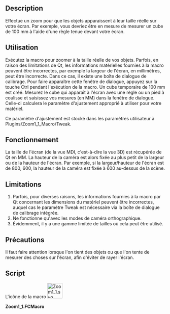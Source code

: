 <languages/>

{{Macro/fr
|Name=Zoom 1:1
|Icon=Zoom1_1.svg
|Description=Zoom 1:1 pour que les objets apparaissent à leur taille réelle sur l'écran.
|Author=TheMarkster
|Version=1.1
|Date=2025-03-05
|FCVersion=Python3+
|Download=[https://wiki.freecad.org/File:Zoom1_1.svg Icône de la barre d'outils]
}}

==Description==

Effectue un zoom pour que les objets apparaissent à leur taille réelle sur votre écran. Par exemple, vous devriez être en mesure de mesurer un cube de 100 mm à l'aide d'une règle tenue devant votre écran.

<span id="How_To_Use"></span>
==Utilisation==

Exécutez la macro pour zoomer à la taille réelle de vos objets. Parfois, en raison des limitations de Qt, les informations matérielles fournies à la macro peuvent être incorrectes, par exemple la largeur de l'écran, en millimètres, peut être incorrecte. Dans ce cas, il existe une boîte de dialogue de calibrage. Pour faire apparaître cette fenêtre de dialogue, appuyez sur la touche Ctrl pendant l'exécution de la macro. Un cube temporaire de 100 mm est créé. Mesurez le cube qui apparaît à l'écran avec une règle ou un pied à coulisse et saisissez vos mesures (en MM) dans la fenêtre de dialogue. Celle-ci calculera le paramètre d'ajustement approprié à utiliser pour votre matériel.

Ce paramètre d'ajustement est stocké dans les paramètres utilisateur à Plugins/Zoom1_1_Macro/Tweak.

<span id="How_it_works"></span>
==Fonctionnement==

La taille de l'écran (de la vue MDI, c'est-à-dire la vue 3D) est récupérée de Qt en MM. La hauteur de la caméra est alors fixée au plus petit de la largeur ou de la hauteur de l'écran. Par exemple, si la largeur/hauteur de l'écran est de 800, 600, la hauteur de la caméra est fixée à 600 au-dessus de la scène.

==Limitations==

# Parfois, pour diverses raisons, les informations fournies à la macro par Qt concernant les dimensions du matériel peuvent être incorrectes, auquel cas le paramètre Tweak est nécessaire via la boîte de dialogue de calibrage intégrée.
# Ne fonctionne qu'avec les modes de caméra orthographique.
# Évidemment, il y a une gamme limitée de tailles où cela peut être utilisé.

<span id="Precautions"></span>
==Précautions==

Il faut faire attention lorsque l'on tient des objets ou que l'on tente de mesurer des choses sur l'écran, afin d'éviter de rayer l'écran.

==Script==

L'icône de la macro
[[File:Zoom1_1.svg|48px]]

'''Zoom1_1.FCMacro'''

{{MacroCode|code=
# -*- coding: utf-8 -*-
#Zoom 1:1 macro
#2021, by <TheMarkster>, based on work of kisolre
#Attempts to zoom 3D view such that objects on the screen
#appear to be their actual size
#For example, a 100mm cube should measure 100mm on your screen
#This relies on information provided by Qt about the underlying
#hardware, which Qt admits is not always reliable
#Thus we have a Tweak parameter to workaround such cases.
#Press Ctrl key while executing the macro to bring up the
#calibration dialog and set the tweak for your hardware.


import FreeCAD, FreeCADGui
from PySide import QtGui, QtCore
from pivy import coin

__version__ = "1.1"

def zoomActual(tweak=1.0):
    gv = av.graphicsView()
    height = gv.heightMM()
    width = gv.widthMM()
    node = av.getCameraNode()
    node.height.setValue(tweak*min(width,height))

doc = FreeCAD.ActiveDocument
if not doc:
    doc = FreeCAD.newDocument()
    FreeCAD.Console.PrintMessage("No document, creating one.\n")
av = FreeCADGui.activeView()
pg = FreeCAD.ParamGet("User parameter:Plugins/Zoom1_1_Macro")
tweak = pg.GetFloat("Tweak",1.0)
if hasattr(av,"graphicsView") and hasattr(av.getCameraNode(),"height"):
    zoomActual(tweak)
    modifiers = QtGui.QApplication.keyboardModifiers()
    if modifiers == QtCore.Qt.ControlModifier:
        visible = [obj for obj in doc.Objects if hasattr(obj,"ViewObject") and obj.ViewObject.Visibility == True]
        for obj in doc.Objects:
            if hasattr(obj,"ViewObject"):
                obj.ViewObject.Visibility = False
        cube = doc.addObject("Part::Box","TemporaryCalibrationCube")
        cube.Length = cube.Height = cube.Width = 100
        cube.ViewObject.DisplayMode = "Shaded"
        av.viewFront()
        doc.recompute()
        zoomActual(1.0)
        text = "\
Calibration dialog\n\
\n\
A temporary 100x100x100 mm cube has been created for this\n\
calibration. Measure this cube and enter your measurements.\n\
A tweak value will be calculated based on what you enter and \n\
will be stored in user parameters / Plugins / Zoom1_1_Macro\n\
\n\
You can move this dialog if necessary, but be sure not to zoom\n\
in or out before measuring the cube. If the cube does not fit\n\
cancel this dialog, resize the 3D view, and try again.\n\
\n\
Enter measured Cube Width or Height (in MM):\n"
        win = FreeCADGui.getMainWindow()
        title = "Zoom1_1 macro v"+__version__
        dlg = QtGui.QInputDialog()
        usertweak,ok = dlg.getDouble(win,title,text,100.0)
        doc.removeObject(cube.Name)
        for obj in visible:
            obj.ViewObject.Visibility = True
        if not ok:
            FreeCAD.Console.PrintMessage("Canceled, keeping current tweak value\n")
        else:
            tweak = usertweak/100.0
            pg.SetFloat("Tweak", tweak)
            zoomActual(tweak)
    FreeCAD.Console.PrintMessage("Zoom 1:1 macro -- Ctrl + execute to calibrate, if necessary\n")
    FreeCAD.Console.PrintMessage("Tweak = "+str(tweak)+"\n")
elif not hasattr(av.getCameraNode(),"height"):
    FreeCAD.Console.PrintError("Error: Only orthographic camera types are supported.\n")
else:
    FreeCAD.Console.PrintError("Error acquiring QGraphicsView. You might need to update your version of FreeCAD.\n")
}}